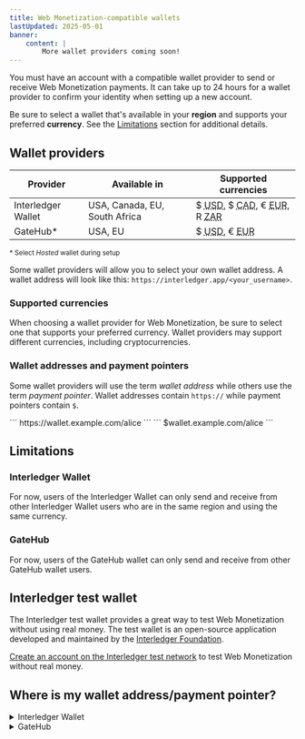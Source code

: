 ```yaml
---
title: Web Monetization-compatible wallets
lastUpdated: 2025-05-01
banner:
    content: |
        More wallet providers coming soon!
---
```



You must have an account with a compatible wallet provider to send or receive Web Monetization payments. It can take up to 24 hours for a wallet provider to confirm your identity when setting up a new account.

Be sure to select a wallet that's available in your **region** and supports your preferred **currency**. See the [Limitations](#limitations) section for additional details.

## Wallet providers

| Provider  | Available in | Supported currencies |
| -------- | ------------ | -------------------- |
| <LinkOut href="https://interledger.app/">Interledger Wallet</LinkOut> | USA, Canada, EU, South Africa | $ <abbr title="US dollars">USD</abbr>, $ <abbr title="Canadian dollars">CAD</abbr>, € <abbr title="euros">EUR</abbr>, R <abbr title="South African rand">ZAR</abbr> |
| <LinkOut href="https://gatehub.net">GateHub*</LinkOut> | USA, EU | $ <abbr title="US dollars">USD</abbr>, € <abbr title="euros">EUR</abbr> |

<sup>* Select *Hosted* wallet during setup</sup>

Some wallet providers will allow you to select your own wallet address. A wallet address will look like this: `https://interledger.app/<your_username>`.

### Supported currencies

When choosing a wallet provider for Web Monetization, be sure to select one that supports your preferred currency. Wallet providers may support different currencies, including cryptocurrencies.

### Wallet addresses and payment pointers

Some wallet providers will use the term *wallet address* while others use the term *payment pointer*. Wallet addresses contain `https://` while payment pointers contain `$`. 

<Tabs>
    <TabItem label='Example wallet address'>
    ``` 
    https://wallet.example.com/alice
    ```
    </TabItem>
    <TabItem label='Example payment pointer'>
    ```
    $wallet.example.com/alice
    ```
    </TabItem>
</Tabs>

## Limitations

### Interledger Wallet

For now, users of the Interledger Wallet can only send and receive from other Interledger Wallet users who are in the same region and using the same currency.

### GateHub 

For now, users of the GateHub wallet can only send and receive from other GateHub wallet users.

## Interledger test wallet

The Interledger test wallet provides a great way to test Web Monetization without using real money. The test wallet is an open-source application developed and maintained by the [Interledger Foundation](https://interledger.org).

[Create an account on the Interledger test network](/guides/test-wallet-sign-up) to test Web Monetization without real money.

## Where is my wallet address/payment pointer?

<details>
<summary>Interledger Wallet</summary>
    Users of the Interledger Wallet will have a _wallet address_. It appears on the _Home_ screen after signing in. Although `https://` isn't shown in the field, it is added to your address when you click the copy button.
    <img src="/img/docs/interledger/interledger-wallet-dashboard.png" alt="User's wallet address highlighted on the Interledger Wallet home screen" class="img-outline" style="max-width:600px"/>
</details>

<details>
<summary>GateHub</summary>
    Users of GateHub will have a _payment pointer_. Note that in GateHub your payment pointer is not the same thing as your wallet name. To locate your payment pointer:
    <Steps>
    1. Select your wallet, then click **Advanced**.<br /><img src="/img/docs/gatehub/advanced-wallet-settings.png" alt="" class="img-outline" style="max-width:600px" />
    2. Scroll down to **Interledger Settings**.
    3. Click the **Payment pointer** button.<br /><img src="/img/docs/gatehub/advanced-interledger-settings.png" alt="" class="img-outline" style="max-width:450px" />
    4. Copy your payment pointer.<br /><img src="/img/docs/gatehub/payment-pointer.png" alt="" class="img-outline" style="max-width:600px" />
        :::note
        If you're setting up the extension, you can enter your payment pointer as it's shown. If you're adding Web Monetization to your website, you must change `$` to `https://`. For example, `https://ilp.gatehub.net/150012576/USD`.
        :::
    </Steps>
</details>